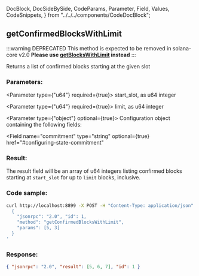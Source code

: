   DocBlock,
  DocSideBySide,
  CodeParams,
  Parameter,
  Field,
  Values,
  CodeSnippets,
} from "../../../components/CodeDocBlock";

<DocBlock>

## getConfirmedBlocksWithLimit

:::warning DEPRECATED
This method is expected to be removed in solana-core v2.0
**Please use [getBlocksWithLimit](#getblockswithlimit) instead**
:::

Returns a list of confirmed blocks starting at the given slot

<DocSideBySide>

<CodeParams>

### Parameters:

<Parameter type={"u64"} required={true}>
  start_slot, as u64 integer
</Parameter>

<Parameter type={"u64"} required={true}>
  limit, as u64 integer
</Parameter>

<Parameter type={"object"} optional={true}> 
Configuration object containing the following fields:

<Field
  name="commitment"
  type="string"
  optional={true}
  href="#configuring-state-commitment"
></Field>

</Parameter>

### Result:

The result field will be an array of u64 integers listing confirmed blocks
starting at `start_slot` for up to `limit` blocks, inclusive.

</CodeParams>

<CodeSnippets>

### Code sample:

```bash
curl http://localhost:8899 -X POST -H "Content-Type: application/json" -d '
  {
    "jsonrpc": "2.0", "id": 1,
    "method": "getConfirmedBlocksWithLimit",
    "params": [5, 3]
  }
'
```

### Response:

```json
{ "jsonrpc": "2.0", "result": [5, 6, 7], "id": 1 }
```

</CodeSnippets>
</DocSideBySide>
</DocBlock>
